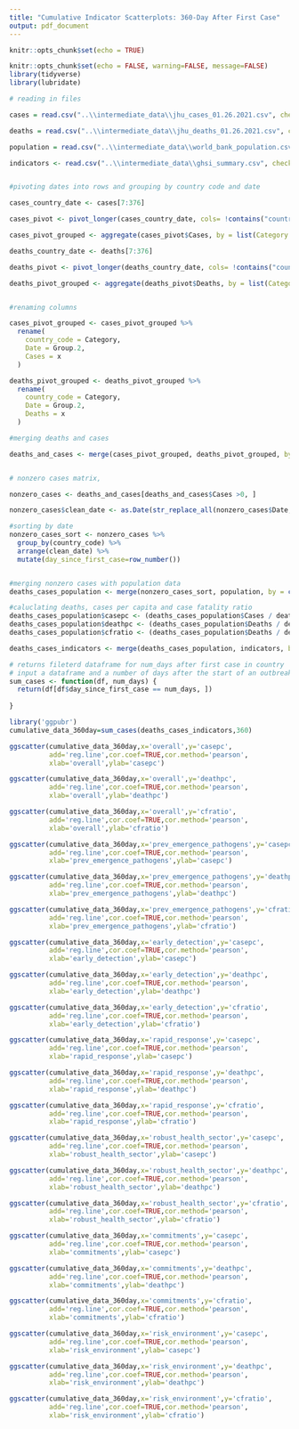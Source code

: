 ```yaml
---
title: "Cumulative Indicator Scatterplots: 360-Day After First Case"
output: pdf_document
---
```


```r
knitr::opts_chunk$set(echo = TRUE)
```

```r
knitr::opts_chunk$set(echo = FALSE, warning=FALSE, message=FALSE)
library(tidyverse)
library(lubridate)

# reading in files

cases = read.csv("..\\intermediate_data\\jhu_cases_01.26.2021.csv", check.names = FALSE)

deaths = read.csv("..\\intermediate_data\\jhu_deaths_01.26.2021.csv", check.names = FALSE)

population = read.csv("..\\intermediate_data\\world_bank_population.csv", check.names = FALSE)

indicators <- read.csv("..\\intermediate_data\\ghsi_summary.csv", check.names = FALSE)


#pivoting dates into rows and grouping by country code and date

cases_country_date <- cases[7:376]

cases_pivot <- pivot_longer(cases_country_date, cols= !contains("country_code"), names_to = "Date", values_to = "Cases")

cases_pivot_grouped <- aggregate(cases_pivot$Cases, by = list(Category = cases_pivot$country_code, cases_pivot$Date), FUN=sum)

deaths_country_date <- deaths[7:376]

deaths_pivot <- pivot_longer(deaths_country_date, cols= !contains("country_code"), names_to = "Date", values_to = "Deaths")

deaths_pivot_grouped <- aggregate(deaths_pivot$Deaths, by = list(Category = deaths_pivot$country_code, deaths_pivot$Date), FUN=sum)


#renaming columns

cases_pivot_grouped <- cases_pivot_grouped %>% 
  rename(
    country_code = Category,
    Date = Group.2,
    Cases = x
  )

deaths_pivot_grouped <- deaths_pivot_grouped %>% 
  rename(
    country_code = Category,
    Date = Group.2, 
    Deaths = x
  )

#merging deaths and cases

deaths_and_cases <- merge(cases_pivot_grouped, deaths_pivot_grouped, by = c("country_code"="country_code", "Date"="Date"))


# nonzero cases matrix, 

nonzero_cases <- deaths_and_cases[deaths_and_cases$Cases >0, ]

nonzero_cases$clean_date <- as.Date(str_replace_all(nonzero_cases$Date, "X", ""), "%m.%d.%y")

#sorting by date
nonzero_cases_sort <- nonzero_cases %>%
  group_by(country_code) %>%
  arrange(clean_date) %>%
  mutate(day_since_first_case=row_number())


#merging nonzero cases with population data
deaths_cases_population <- merge(nonzero_cases_sort, population, by = c("country_code"="country_code"))

#caluclating deaths, cases per capita and case fatality ratio 
deaths_cases_population$casepc <- (deaths_cases_population$Cases / deaths_cases_population$pop_2019) * 1000
deaths_cases_population$deathpc <- (deaths_cases_population$Deaths / deaths_cases_population$pop_2019) * 1000
deaths_cases_population$cfratio <- (deaths_cases_population$Deaths / deaths_cases_population$Cases) * 100

deaths_cases_indicators <- merge(deaths_cases_population, indicators, by =c("country_code"="country_code"))

# returns fileterd dataframe for num_days after first case in country
# input a dataframe and a number of days after the start of an outbreak
sum_cases <- function(df, num_days) {
  return(df[df$day_since_first_case == num_days, ])
  
}
```
```r
library('ggpubr')
cumulative_data_360day=sum_cases(deaths_cases_indicators,360)
```
#############################################################################################################################################
```r
ggscatter(cumulative_data_360day,x='overall',y='casepc',
          add='reg.line',cor.coef=TRUE,cor.method='pearson',
          xlab='overall',ylab='casepc')
```
\newpage
```r
ggscatter(cumulative_data_360day,x='overall',y='deathpc',
          add='reg.line',cor.coef=TRUE,cor.method='pearson',
          xlab='overall',ylab='deathpc')
```
\newpage
```r
ggscatter(cumulative_data_360day,x='overall',y='cfratio',
          add='reg.line',cor.coef=TRUE,cor.method='pearson',
          xlab='overall',ylab='cfratio')
```
\newpage
```r
ggscatter(cumulative_data_360day,x='prev_emergence_pathogens',y='casepc',
          add='reg.line',cor.coef=TRUE,cor.method='pearson',
          xlab='prev_emergence_pathogens',ylab='casepc')
```
\newpage
```r
ggscatter(cumulative_data_360day,x='prev_emergence_pathogens',y='deathpc',
          add='reg.line',cor.coef=TRUE,cor.method='pearson',
          xlab='prev_emergence_pathogens',ylab='deathpc')
```
\newpage
```r
ggscatter(cumulative_data_360day,x='prev_emergence_pathogens',y='cfratio',
          add='reg.line',cor.coef=TRUE,cor.method='pearson',
          xlab='prev_emergence_pathogens',ylab='cfratio')
```
\newpage
```r
ggscatter(cumulative_data_360day,x='early_detection',y='casepc',
          add='reg.line',cor.coef=TRUE,cor.method='pearson',
          xlab='early_detection',ylab='casepc')
```
\newpage
```r
ggscatter(cumulative_data_360day,x='early_detection',y='deathpc',
          add='reg.line',cor.coef=TRUE,cor.method='pearson',
          xlab='early_detection',ylab='deathpc')
```
\newpage
```r
ggscatter(cumulative_data_360day,x='early_detection',y='cfratio',
          add='reg.line',cor.coef=TRUE,cor.method='pearson',
          xlab='early_detection',ylab='cfratio')
```
\newpage
```r
ggscatter(cumulative_data_360day,x='rapid_response',y='casepc',
          add='reg.line',cor.coef=TRUE,cor.method='pearson',
          xlab='rapid_response',ylab='casepc')
```
\newpage
```r
ggscatter(cumulative_data_360day,x='rapid_response',y='deathpc',
          add='reg.line',cor.coef=TRUE,cor.method='pearson',
          xlab='rapid_response',ylab='deathpc')
```
\newpage
```r
ggscatter(cumulative_data_360day,x='rapid_response',y='cfratio',
          add='reg.line',cor.coef=TRUE,cor.method='pearson',
          xlab='rapid_response',ylab='cfratio')
```
\newpage
```r
ggscatter(cumulative_data_360day,x='robust_health_sector',y='casepc',
          add='reg.line',cor.coef=TRUE,cor.method='pearson',
          xlab='robust_health_sector',ylab='casepc')
```
\newpage
```r
ggscatter(cumulative_data_360day,x='robust_health_sector',y='deathpc',
          add='reg.line',cor.coef=TRUE,cor.method='pearson',
          xlab='robust_health_sector',ylab='deathpc')
```
\newpage
```r
ggscatter(cumulative_data_360day,x='robust_health_sector',y='cfratio',
          add='reg.line',cor.coef=TRUE,cor.method='pearson',
          xlab='robust_health_sector',ylab='cfratio')
```
\newpage
```r
ggscatter(cumulative_data_360day,x='commitments',y='casepc',
          add='reg.line',cor.coef=TRUE,cor.method='pearson',
          xlab='commitments',ylab='casepc')
```
\newpage
```r
ggscatter(cumulative_data_360day,x='commitments',y='deathpc',
          add='reg.line',cor.coef=TRUE,cor.method='pearson',
          xlab='commitments',ylab='deathpc')
```
\newpage
```r
ggscatter(cumulative_data_360day,x='commitments',y='cfratio',
          add='reg.line',cor.coef=TRUE,cor.method='pearson',
          xlab='commitments',ylab='cfratio')
```
\newpage
```r
ggscatter(cumulative_data_360day,x='risk_environment',y='casepc',
          add='reg.line',cor.coef=TRUE,cor.method='pearson',
          xlab='risk_environment',ylab='casepc')
```
\newpage
```r
ggscatter(cumulative_data_360day,x='risk_environment',y='deathpc',
          add='reg.line',cor.coef=TRUE,cor.method='pearson',
          xlab='risk_environment',ylab='deathpc')
```
\newpage
```r
ggscatter(cumulative_data_360day,x='risk_environment',y='cfratio',
          add='reg.line',cor.coef=TRUE,cor.method='pearson',
          xlab='risk_environment',ylab='cfratio')
```
